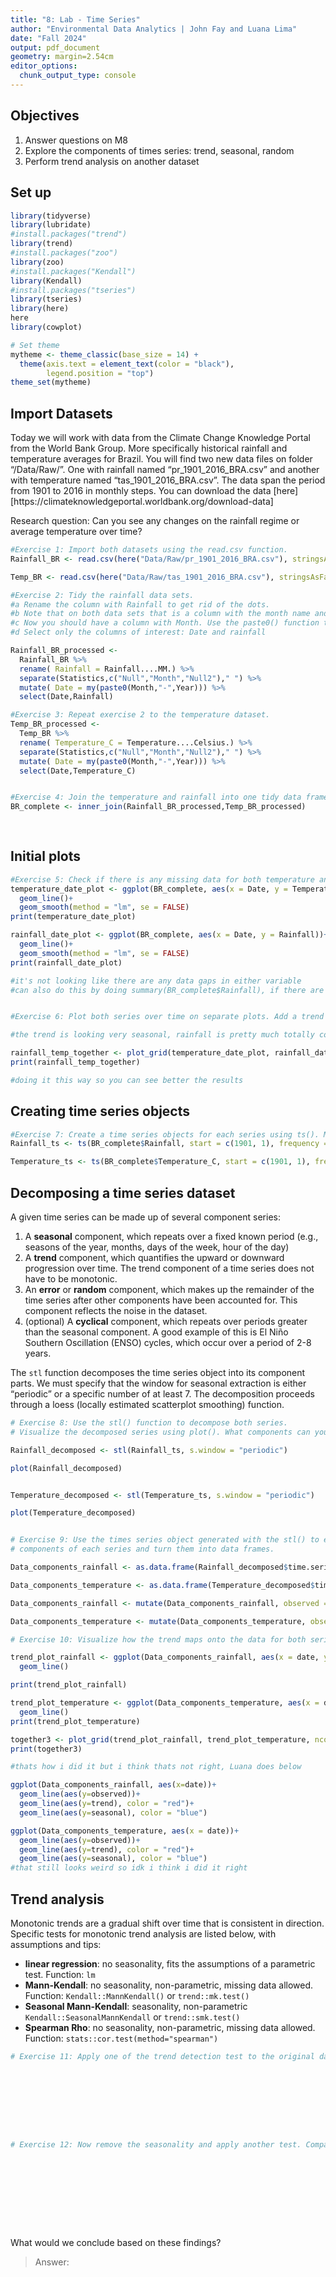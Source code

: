 ```yaml
---
title: "8: Lab - Time Series"
author: "Environmental Data Analytics | John Fay and Luana Lima"
date: "Fall 2024"
output: pdf_document
geometry: margin=2.54cm
editor_options: 
  chunk_output_type: console
---
```


## Objectives
1. Answer questions on M8
2. Explore the components of times series: trend, seasonal, random
3. Perform trend analysis on another dataset

## Set up

```r

library(tidyverse)
library(lubridate)
#install.packages("trend")
library(trend)
#install.packages("zoo")
library(zoo)
#install.packages("Kendall")
library(Kendall)
#install.packages("tseries")
library(tseries)
library(here)
here
library(cowplot)

# Set theme
mytheme <- theme_classic(base_size = 14) +
  theme(axis.text = element_text(color = "black"), 
        legend.position = "top")
theme_set(mytheme)
```

## Import Datasets

Today we will work with data from the Climate Change Knowledge Portal from the World Bank Group. More specifically historical rainfall and temperature averages for Brazil. You will find two new data files on folder "/Data/Raw/". One with rainfall named "pr_1901_2016_BRA.csv" and another with temperature named "tas_1901_2016_BRA.csv". The data span the period from 1901 to 2016 in monthly steps. You can download the data [here][https://climateknowledgeportal.worldbank.org/download-data]

Research question: Can you see any changes on the rainfall regime or average temperature over time?

```r
#Exercise 1: Import both datasets using the read.csv function.
Rainfall_BR <- read.csv(here("Data/Raw/pr_1901_2016_BRA.csv"), stringsAsFactors = TRUE)

Temp_BR <- read.csv(here("Data/Raw/tas_1901_2016_BRA.csv"), stringsAsFactors = TRUE)

#Exercise 2: Tidy the rainfall data sets.
#a Rename the column with Rainfall to get rid of the dots.
#b Note that on both data sets that is a column with the month name and average. Convert it to a Month column by separating the string, i.e., month in one column and the word "Average" on another. Hint: use the separate() function in the pipe.
#c Now you should have a column with Month. Use the paste0() function to paste month and year together and create a date object.
#d Select only the columns of interest: Date and rainfall

Rainfall_BR_processed <-
  Rainfall_BR %>% 
  rename( Rainfall = Rainfall....MM.) %>% 
  separate(Statistics,c("Null","Month","Null2")," ") %>% 
  mutate( Date = my(paste0(Month,"-",Year))) %>% 
  select(Date,Rainfall)

#Exercise 3: Repeat exercise 2 to the temperature dataset.
Temp_BR_processed <-
  Temp_BR %>% 
  rename( Temperature_C = Temperature....Celsius.) %>% 
  separate(Statistics,c("Null","Month","Null2")," ") %>% 
  mutate( Date = my(paste0(Month,"-",Year))) %>% 
  select(Date,Temperature_C)  


#Exercise 4: Join the temperature and rainfall into one tidy data frame with 3 columns: Date, Rainfall and Temperature.
BR_complete <- inner_join(Rainfall_BR_processed,Temp_BR_processed)
  
           
```


## Initial plots

```r

#Exercise 5: Check if there is any missing data for both temperature and rainfall series.
temperature_date_plot <- ggplot(BR_complete, aes(x = Date, y = Temperature_C))+
  geom_line()+
  geom_smooth(method = "lm", se = FALSE)
print(temperature_date_plot)

rainfall_date_plot <- ggplot(BR_complete, aes(x = Date, y = Rainfall))+
  geom_line()+
  geom_smooth(method = "lm", se = FALSE)
print(rainfall_date_plot)

#it's not looking like there are any data gaps in either variable
#can also do this by doing summary(BR_complete$Rainfall), if there are any NA values they would show up as a new separate column in the report it spits out. In assignment need to create a new factor that goes from first to last date, do some kind of join and something will show up as NA because there is no observation recorded in one of the variables even though the other one is there so it will generate as an NA. Can do inner join or left join, this will make the NAs show up if they are present. 


#Exercise 6: Plot both series over time on separate plots. Add a trend line using geom_smooth(). Can you say something about the trend just by visualizing the data?

#the trend is looking very seasonal, rainfall is pretty much totally consistent, but temperature_C has been seeing a slight increase generally over time series

rainfall_temp_together <- plot_grid(temperature_date_plot, rainfall_date_plot, nrows = 2, ncol = 1)
print(rainfall_temp_together)

#doing it this way so you can see better the results

```

## Creating time series objects

```r
#Exercise 7: Create a time series objects for each series using ts(). Make sure you specify the starting point and frequency.
Rainfall_ts <- ts(BR_complete$Rainfall, start = c(1901, 1), frequency = 12)

Temperature_ts <- ts(BR_complete$Temperature_C, start = c(1901, 1), frequency = 12)

```


## Decomposing a time series dataset

A given time series can be made up of several component series: 

1. A **seasonal** component, which repeats over a fixed known period (e.g., seasons of the year, months, days of the week, hour of the day)
2. A **trend** component, which quantifies the upward or downward progression over time. The trend component of a time series does not have to be monotonic.
3. An **error** or **random** component, which makes up the remainder of the time series after other components have been accounted for. This component reflects the noise in the dataset. 
4. (optional) A **cyclical** component, which repeats over periods greater than the seasonal component. A good example of this is El Niño Southern Oscillation (ENSO) cycles, which occur over a period of 2-8 years.


The `stl` function decomposes the time series object into its component parts. We must specify that the window for seasonal extraction is either "periodic" or a specific number of at least 7. The decomposition proceeds through a loess (locally estimated scatterplot smoothing) function.

```r

# Exercise 8: Use the stl() function to decompose both series. 
# Visualize the decomposed series using plot(). What components can you identify?

Rainfall_decomposed <- stl(Rainfall_ts, s.window = "periodic")

plot(Rainfall_decomposed)


Temperature_decomposed <- stl(Temperature_ts, s.window = "periodic")

plot(Temperature_decomposed)


# Exercise 9: Use the times series object generated with the stl() to extract the 
# components of each series and turn them into data frames.

Data_components_rainfall <- as.data.frame(Rainfall_decomposed$time.series[,1:3])

Data_components_temperature <- as.data.frame(Temperature_decomposed$time.series[,1:3])

Data_components_rainfall <- mutate(Data_components_rainfall, observed = BR_complete$Rainfall, date = BR_complete$Date)

Data_components_temperature <- mutate(Data_components_temperature, observed = BR_complete$Temperature_C, date = BR_complete$Date)

# Exercise 10: Visualize how the trend maps onto the data for both series

trend_plot_rainfall <- ggplot(Data_components_rainfall, aes(x = date, y = trend))+
  geom_line()

print(trend_plot_rainfall)

trend_plot_temperature <- ggplot(Data_components_temperature, aes(x = date, y = trend))+
  geom_line()
print(trend_plot_temperature)

together3 <- plot_grid(trend_plot_rainfall, trend_plot_temperature, ncol = 1,  nrow = 2)
print(together3)

#thats how i did it but i think thats not right, Luana does below 

ggplot(Data_components_rainfall, aes(x=date))+
  geom_line(aes(y=observed))+
  geom_line(aes(y=trend), color = "red")+
  geom_line(aes(y=seasonal), color = "blue")

ggplot(Data_components_temperature, aes(x = date))+
  geom_line(aes(y=observed))+
  geom_line(aes(y=trend), color = "red")+
  geom_line(aes(y=seasonal), color = "blue")
#that still looks weird so idk i think i did it right 

```


## Trend analysis

Monotonic trends are a gradual shift over time that is consistent in direction. Specific tests for monotonic trend analysis are listed below, with assumptions and tips: 

* **linear regression**: no seasonality, fits the assumptions of a parametric test. Function: `lm`
* **Mann-Kendall**: no seasonality, non-parametric, missing data allowed. Function: `Kendall::MannKendall()` or `trend::mk.test()`
* **Seasonal Mann-Kendall**: seasonality, non-parametric `Kendall::SeasonalMannKendall` or `trend::smk.test()`
* **Spearman Rho**: no seasonality, non-parametric, missing data allowed. Function: `stats::cor.test(method="spearman")`


```r

# Exercise 11: Apply one of the trend detection test to the original data set. Remember that the data has seasonal component, which test can be applied in this case?









# Exercise 12: Now remove the seasonality and apply another test. Compare the results with what you obtained on Exercise 9.











```

What would we conclude based on these findings? 

> Answer:


